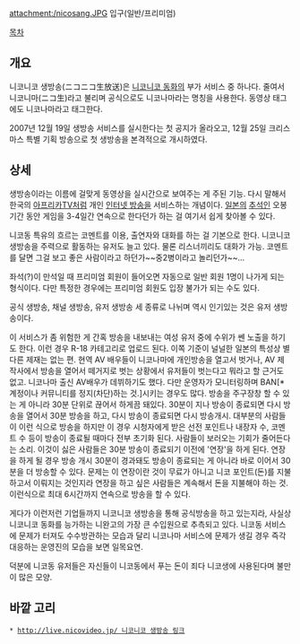 attachment:/nicosang.JPG
입구(일반/프리미엄)

[[목차]]

== 개요 ==
니코니코 생방송(ニコニコ生放送)은 [[니코니코 동화]]의 부가 서비스 중 하나다. 줄여서 니코니마(ニコ生)라고 불리며 공식으로도 니코나마라는 명칭을 사용한다. 동영상 태그에도 니코나마라고 태그한다.

2007년 12월 19일 생방송 서비스를 실시한다는 첫 공지가 올라오고, 12월 25일 크리스마스 특별 기획 방송으로 첫 생방송을 본격적으로 개시하였다.

== 상세 ==
생방송이라는 이름에 걸맞게 동영상을 실시간으로 보여주는 게 주된 기능. 다시 말해서 한국의 [[아프리카TV]]처럼 개인 [[인터넷 방송]]을 서비스하는 개념이다. [[일본]]의 [[추석]]인 오봉 기간 동안 게임을 3-4일간 연속으로 한다던가 하는 걸 여기서 쉽게 찾아볼 수 있다. 

니코동 특유의 흐르는 코멘트를 이용, 출연자와 대화를 하는 걸 기본으로 한다. 니코니코 생방송을 주력으로 활동하는 유저도 늘고 있다. 물론 리스너끼리도 대화가 가능. 코멘트를 달면 그걸 보고 좋은 사람이라고 하던가~~중2병이라고 놀리던가~~...

좌석(?)이 만석일 때 프리미엄 회원이 들어오면 자동으로 일반 회원 1명이 나가게 되는 형식이다. 다만 특정한 경우에는 프리미엄 회원도 입장 불가가 되는 수도 있다.

공식 생방송, 채널 생방송, 유저 생방송 세 종류로 나뉘며 역시 인기있는 것은 유저 생방송이다. 

이 서비스가 좀 위험한 게 간혹 방송을 내보내는 여성 유저 중에 수위가 쎈 노출을 하기도 한다. 이런 경우 R-18 카테고리로 업로드 된다. 이쪽 기준이 널널한 일본의 특성상 별다른 제재는 없는 편. 현역 AV 배우들이 니코나마에 개인방송을 열고서 벗거나, AV 제작사에서 방송을 열어서 떼거지로 벗는 상황에서 유저들이 벗는다고 뭐라고 할 근거도 없고. 니코나마 출신 AV배우가 데뷔하기도 했다. 다만 운영자가 모니터링하며 BAN[* 계정이나 커뮤니티를 정지(차단)하는 것.]시키는 경우도 많다.
방송을 주구장창 할 수 있는 게 아니라 30분 단위로 끊어서 하게끔 돼있다. 30분이 지나 방송이 종료되면 다시 방송을 열어서 30분 방송을 하고, 다시 방송이 종료되면 다시 방송개시. 대부분의 사람들이 이런 식으로 방송을 하지만 이 경우 시청자에게 받은 선전 포인트나 내장자 수, 코멘트 수 등이 방송이 종료될 때마다 전부 초기화 된다. 사람들이 보러오는 기회가 줄어든다는 소리. 이것이 싫은 사람들은 30분 방송이 종료되기 이전에 '연장'을 하게 된다. 연장을 하게 될 경우 방송 개시 30분이 경과돼도 방송이 종료되는 게 아니라 바로 이어서 30분을 더 방송할 수 있다. 문제는 이 연장이란 것이 무료가 아니고 니코 포인트(돈)를 지불하고서 이뤄지는 것인지라 연장을 하고 싶은 사람들은 계속해서 돈을 지불해야 하는 것. 이런식으로 최대 6시간까지 연속으로 방송을 할 수 있다.

게다가 이런저런 기업들까지 니코니코 생방송을 통해 공식방송을 하고 있는지라, 사실상 니코니코 동화를 능가하는 니완고의 가장 큰 수입원으로 추측되고 있다. 니코동 서비스에 문제가 터져도 수수방관하는 모습과 달리 니코나마 서비스에 문제가 생길 경우 즉각 대응하는 운영진의 모습을 보면 일목요연.

덕분에 니코동 유저들은 자신들이 니코동에서 푸는 돈이 죄다 니코생에 사용된다며 불만이 많은 모양.

== 바깥 고리 ==
 * [[http://live.nicovideo.jp/ 니코니코 생방송 링크]]

